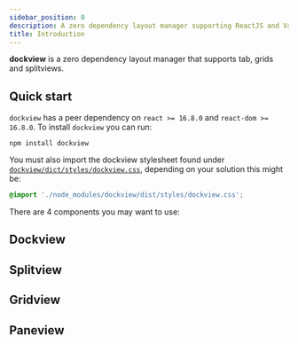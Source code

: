 ```yaml
---
sidebar_position: 0
description: A zero dependency layout manager supporting ReactJS and Vanilla TypeScript
title: Introduction
---
```




**dockview** is a zero dependency layout manager that supports tab, grids and splitviews.

## Quick start

`dockview` has a peer dependency on `react >= 16.8.0` and `react-dom >= 16.8.0`. To install `dockview` you can run:

```shell
npm install dockview
```

You must also import the dockview stylesheet found under [`dockview/dict/styles/dockview.css`](https://unpkg.com/browse/dockview@latest/dist/styles/dockview.css),
depending on your solution this might be:

```css
@import './node_modules/dockview/dist/styles/dockview.css';
```

There are 4 components you may want to use:

<Link to="./components/dockview">
    <h2>Dockview</h2>
</Link>

<MultiFrameworkContainer
  height={500}
  sandboxId="demo-dockview"
  react={DockviewDemo}
/>

<Link to="./components/splitview">
    <h2>Splitview</h2>
</Link>

<div
    style={{
        height: '100px',
        backgroundColor: 'rgb(30,30,30)',
        color: 'white',
        margin: '20px 0px',
    }}
>
    <SimpleSplitview />
</div>

<Link to="./components/gridview">
    <h2>Gridview</h2>
</Link>

<div
    style={{
        height: '300px',
        backgroundColor: 'rgb(30,30,30)',
        color: 'white',
        margin: '20px 0px',
    }}
>
    <SimpleGridview />
</div>

<Link to="./components/paneview">
    <h2>Paneview</h2>
</Link>

<div
    style={{
        height: '300px',
        backgroundColor: 'rgb(30,30,30)',
        color: 'white',
        margin: '20px 0px',
    }}
>
    <SimplePaneview />
</div>
